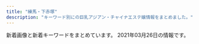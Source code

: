 ```yaml
---
title: "練馬・下赤塚"
description: "キーワード別にの巨乳アジアン・チャイナエステ嬢情報をまとめました。"
---
```


新着画像と新着キーワードをまとめています。
2021年03月26日の情報です。

<DmmAffiliateIns />
<KeywordTable
  shops={
    [
    {
        "station": "\u7df4\u99ac\u99c5\u5357\u53e3",
        "keywords": {
            "C": 8
        },
        "url": "http://www.nerima-rose.com/",
        "name": "ROSE",
        "img_links": [
            "http://www.nerima-rose.com/images/staff/16/kaori2.jpg",
            "http://www.nerima-rose.com/images/staff/16/aya2.jpg",
            "http://www.nerima-rose.com/images/staff/16/misaki2.jpg",
            "http://www.nerima-rose.com/images/staff/17/2/nana.png",
            "http://www.nerima-rose.com/images/sys3.jpg",
            "http://www.nerima-rose.com/cgi-bin/topics/img/16-1.jpg",
            "http://www.nerima-rose.com/images/shop/11.jpg",
            "http://www.nerima-rose.com/images/aroma/r3.jpg",
            "http://www.nerima-rose.com/images/nav/nav-acc.jpg",
            "http://www.nerima-rose.com/images/staff/17/2/kina.jpg",
            "http://www.nerima-rose.com/images/index-rosa_09.jpg",
            "http://www.nerima-rose.com/images/rosa-sys_09a.jpg",
            "http://www.nerima-rose.com/images/images/sys2018_03.jpg",
            "http://www.nerima-rose.com/images/rosa-pindao_07.jpg",
            "http://www.nerima-rose.com/images/shop/4/s1.jpg",
            "http://www.nerima-rose.com/images/shop/h1.jpg",
            "http://www.nerima-rose.com/images/staff/17/riri.jpg",
            "http://www.nerima-rose.com/images/nav/nav-rec.jpg",
            "http://www.nerima-rose.com/images/index-rosa_04.jpg",
            "http://www.nerima-rose.com/images/index-rosa_02.jpg",
            "http://www.nerima-rose.com/images/aroma/r1.jpg",
            "http://www.nerima-rose.com/images/rosa-pindao_09.jpg",
            "http://www.nerima-rose.com/images/aroma/r2.jpg",
            "http://www.nerima-rose.com/images/rosa-sys_04.jpg",
            "http://www.nerima-rose.com/images/staff/17/2/ena.jpg",
            "http://www.nerima-rose.com/images/shop/3/sh1.jpg",
            "http://www.nerima-rose.com/images/images/sys2018_06.jpg"
        ]
    },
    {
        "name": "\u3064\u307c\u307f",
        "url": "https://salasa.tokyo/",
        "keywords": {},
        "img_links": [],
        "station": "\u7df4\u99ac\u99c5\u897f\u53e3"
    },
    {
        "keywords": {
            "85": 2,
            "82": 2,
            "C": 19,
            "D": 10,
            "87": 6,
            "88": 4
        },
        "name": "\u8d64\u3044\u82b1",
        "img_links": [
            "http://www.akai-hana.esjp.info/img/slider/1.jpg",
            "http://www.akai-hana.esjp.info/files/002.jpg",
            "http://www.akai-hana.esjp.info/files/005.jpg",
            "http://www.akai-hana.esjp.info/img/tel.png",
            "http://www.akai-hana.esjp.info/img/goback.jpg",
            "http://www.akai-hana.esjp.info/img/info/r1.jpg",
            "http://www.akai-hana.esjp.info/img/pixta_5216568_M.jpg",
            "http://www.akai-hana.esjp.info/img/info/r6.jpg",
            "http://www.akai-hana.esjp.info/img/pickup.jpg",
            "http://www.akai-hana.esjp.info/img/imasia_7981159_M.jpg",
            "http://www.akai-hana.esjp.info/img/info/r5.jpg",
            "http://www.akai-hana.esjp.info/files/004.jpg",
            "http://www.akai-hana.esjp.info/files/007.jpg",
            "http://www.akai-hana.esjp.info/img/pixta_5458114_M.jpg",
            "http://www.akai-hana.esjp.info/img/ttl_news.png",
            "http://www.akai-hana.esjp.info/img/info/r3.jpg",
            "http://www.akai-hana.esjp.info/img/info/r7.jpg",
            "http://www.akai-hana.esjp.info/img/info.jpg",
            "http://www.akai-hana.esjp.info/files/003.jpg",
            "http://www.akai-hana.esjp.info/img/btn_blog.jpg",
            "http://www.akai-hana.esjp.info/img/slider/2.jpg",
            "http://www.akai-hana.esjp.info/img/btn_side_mobile.jpg",
            "http://www.akai-hana.esjp.info/img/info/r4.jpg",
            "http://www.akai-hana.esjp.info/files/001.jpg",
            "http://www.akai-hana.esjp.info/img/info/r9.jpg",
            "http://www.akai-hana.esjp.info/files/006.jpg",
            "http://www.akai-hana.esjp.info/img/info/r2.jpg",
            "http://www.akai-hana.esjp.info/img/ttl_info.png",
            "http://www.akai-hana.esjp.info/img/info/r8.jpg"
        ],
        "url": "http://www.akai-hana.esjp.info/",
        "station": "\u6210\u5897\u99c54\u756a\u51fa\u53e3"
    },
    {
        "name": "\u5927\u5983",
        "keywords": {},
        "url": "http://sh-dafei.work/",
        "station": "\u7df4\u99ac\u99c5\u897f\u53e3",
        "img_links": [
            "http://sh-dafei.work/uploads/190809/1-1ZP9125I01S.jpg",
            "http://sh-dafei.work/templets/default/pc/picture/staffs.png",
            "http://sh-dafei.work/uploads/171031/1-1G0311G4095M.jpg",
            "http://sh-dafei.work/uploads/181207/1-1Q20G40K63R.jpg",
            "http://sh-dafei.work/uploads/190130/1-1Z130162635508.jpg",
            "http://sh-dafei.work/uploads/181207/1-1Q20G35320X0.png",
            "http://sh-dafei.work/uploads/171031/1-1G0311G505933.jpg",
            "http://sh-dafei.work/uploads/180227/1-1P22G40S5448.jpg",
            "http://sh-dafei.work/templets/default/pc/picture/s_news.png",
            "http://sh-dafei.work/uploads/201002/1-201002144Z11V.jpg",
            "http://sh-dafei.work/templets/default/pc/picture/end1.jpg",
            "http://sh-dafei.work/uploads/190924/1-1Z924151334121.jpg",
            "http://sh-dafei.work/uploads/200612/1-200612154534W8.jpg",
            "http://sh-dafei.work/uploads/171031/1-1G0311G531445.jpg",
            "http://sh-dafei.work/uploads/210326/1-210326140613257.jpg",
            "http://sh-dafei.work/uploads/171031/1-1G0311G556445.jpg",
            "http://sh-dafei.work/templets/default/pc/picture/s_pick.png",
            "http://sh-dafei.work/uploads/181206/1-1Q2061253211D.jpg",
            "http://sh-dafei.work/uploads/181214/1-1Q214154222511.jpg",
            "http://sh-dafei.work/uploads/allimg/180612/1-1P612160305350.jpg",
            "http://sh-dafei.work/uploads/190301/1-1Z30116320A41.jpg",
            "http://sh-dafei.work/uploads/191115/1-191115132040J2.jpg",
            "http://sh-dafei.work/uploads/180612/1-1P6121601061c.jpg",
            "http://sh-dafei.work/uploads/201113/1-20111314213cQ.jpg",
            "http://sh-dafei.work/templets/default/pc/picture/face.png",
            "http://sh-dafei.work/uploads/200117/1-20011G614144B.jpg",
            "http://sh-dafei.work/uploads/210219/1-210219105500300.jpg",
            "http://sh-dafei.work/uploads/181206/1-1Q206125154224.jpg",
            "http://sh-dafei.work/uploads/190329/1-1Z329151011c7.jpg",
            "http://sh-dafei.work/templets/default/pc/picture/s_staff.png",
            "http://sh-dafei.work/uploads/181206/1-1Q2061249563O.jpg",
            "http://sh-dafei.work/uploads/181206/1-1Q2061250494E.jpg",
            "http://sh-dafei.work/uploads/180612/1-1P612160029349.jpg",
            "http://sh-dafei.work/uploads/171031/1-1G0311G344914.jpg"
        ]
    },
    {
        "keywords": {
            "F": 3,
            "C": 4,
            "83": 2,
            "84": 1,
            "95": 1,
            "D": 2,
            "86": 1,
            "G": 1,
            "80": 1,
            "88": 1,
            "91": 2,
            "93": 1
        },
        "url": "http://lachesis.este88.com/",
        "name": "\u30e9\u30b1\u30b7\u30b9\u5927\u6cc9\u5b66\u5712",
        "station": "\u5927\u6cc9\u5b66\u5712\u99c5",
        "img_links": [
            "http://lachesis.este88.com/gals/miho1.jpg",
            "https://lachesis.este88.com/gals/rinnka1.jpg",
            "https://lachesis.este88.com/gals/miho1.jpg",
            "http://lachesis.este88.com/gals/miku3.jpg",
            "https://lachesis.este88.com/images/bg_header3.jpg",
            "http://lachesis.este88.com/gals/narumi3.jpg",
            "http://lachesis.este88.com/gals/itika1.jpg",
            "https://lachesis.este88.com/gals/narumi1.jpg",
            "http://lachesis.este88.com/gals/miku1.jpg",
            "https://lachesis.este88.com/gals/itika1.jpg",
            "http://lachesis.este88.com/gals/miku2.jpg",
            "http://lachesis.este88.com/images/sysh3bar.png",
            "http://lachesis.este88.com/gals/mao2.jpg",
            "http://lachesis.este88.com/images/line.jpg",
            "http://lachesis.este88.com/images/info5.jpg",
            "http://lachesis.este88.com/gals/miho3.jpg",
            "http://lachesis.este88.com/gals/rinnka2.jpg",
            "http://lachesis.este88.com/gals/rinnka4.jpg",
            "http://lachesis.este88.com/gals/aoi3.jpg",
            "https://lachesis.este88.com/images/bg_header.jpg",
            "http://lachesis.este88.com/gals/aoi2.jpg",
            "https://lachesis.este88.com/gals/miku1.jpg",
            "https://lachesis.este88.com/gals/minami1.jpg",
            "http://lachesis.este88.com/gals/tumugi2.jpg",
            "http://lachesis.este88.com/gals/narumi2.jpg",
            "https://lachesis.este88.com/images/sysh3bar.png",
            "https://lachesis.este88.com/gals/maria1.jpg",
            "http://lachesis.este88.com/gals/itika2.jpg",
            "https://lachesis.este88.com/gals/tumugi1.jpg",
            "http://lachesis.este88.com/gals/minami1.jpg",
            "http://lachesis.este88.com/gals/maria1.jpg",
            "http://lachesis.este88.com/images/bg_header3.jpg",
            "http://lachesis.este88.com/gals/miho2.jpg",
            "http://lachesis.este88.com/gals/rinnka3.jpg",
            "http://lachesis.este88.com/gals/tumugi3.jpg",
            "http://lachesis.este88.com/gals/minami2.jpg",
            "https://lachesis.este88.com/gals/aoi1.jpg",
            "https://lachesis.este88.com/images/info5.jpg",
            "http://lachesis.este88.com/gals/narumi4.jpg",
            "http://lachesis.este88.com/gals/rinnka1.jpg",
            "http://lachesis.este88.com/gals/tumugi1.jpg",
            "http://lachesis.este88.com/gals/mao1.jpg",
            "http://lachesis.este88.com/images/bg_header.jpg",
            "https://lachesis.este88.com/images/line.jpg",
            "http://lachesis.este88.com/gals/itika3.jpg",
            "http://lachesis.este88.com/gals/narumi1.jpg",
            "http://lachesis.este88.com/gals/aoi1.jpg",
            "https://lachesis.este88.com/gals/mao1.jpg",
            "http://momipara.jp/img/link/momi234.jpg"
        ]
    },
    {
        "img_links": [
            "http://www.sugatabi.mesthe.com/files/008-02.jpg",
            "http://www.sugatabi.mesthe.com/files/009-02.jpg",
            "http://www.sugatabi.mesthe.com/images/shop/shop03.jpg",
            "http://www.sugatabi.mesthe.com/files/001-02.jpg",
            "http://www.sugatabi.mesthe.com/images/shop/shop01.jpg",
            "http://www.sugatabi.mesthe.com/images/staff_line.png",
            "http://www.sugatabi.mesthe.com/images/girl-z1.jpg",
            "http://www.sugatabi.mesthe.com/files/004-02.jpg",
            "http://www.sugatabi.mesthe.com/images/shop/shop04.jpg",
            "http://www.sugatabi.mesthe.com/images/girl-z2.jpg",
            "http://www.sugatabi.mesthe.com/images/mobile.jpg",
            "http://www.sugatabi.mesthe.com/files/003-02.jpg",
            "http://www.sugatabi.mesthe.com/images/link_line.png",
            "http://www.sugatabi.mesthe.com/files/006.jpg",
            "http://www.sugatabi.mesthe.com/files/009.jpg",
            "http://www.sugatabi.mesthe.com/files/002.jpg",
            "http://www.sugatabi.mesthe.com/files/004.jpg",
            "http://www.sugatabi.mesthe.com/files/006-02.jpg",
            "http://www.sugatabi.mesthe.com/files/005-02.jpg",
            "http://www.sugatabi.mesthe.com/images/shop/shop02.jpg",
            "http://www.sugatabi.mesthe.com/files/010-02.jpg",
            "http://www.sugatabi.mesthe.com/files/002-02.jpg",
            "http://www.sugatabi.mesthe.com/files/001.jpg",
            "http://www.sugatabi.mesthe.com/files/010.jpg",
            "http://www.sugatabi.mesthe.com/files/005.jpg",
            "http://www.sugatabi.mesthe.com/images/top_sche.png",
            "http://www.sugatabi.mesthe.com/files/008.jpg",
            "http://www.sugatabi.mesthe.com/images/bj3.png",
            "http://www.sugatabi.mesthe.com/images/top.jpg",
            "http://www.sugatabi.mesthe.com/files/003.jpg"
        ],
        "name": "\u59ff\u7f8e",
        "station": "\u3068\u304d\u308f\u53f0\u99c5\u5357\u53e3",
        "url": "http://www.sugatabi.mesthe.com/",
        "keywords": {
            "D": 7,
            "84": 1,
            "85": 1,
            "C": 2,
            "87": 4,
            "86": 3
        }
    },
    {
        "station": "\u7df4\u99ac\u99c5\u897f\u53e3",
        "url": "http://www.bishoujo.relaxmens.com/",
        "name": "\u7f8e\u5c11\u5973\u5b66\u5712",
        "img_links": [
            "http://www.bishoujo.relaxmens.com/files/008.jpg",
            "http://www.bishoujo.relaxmens.com/images/nav-005.png",
            "http://www.bishoujo.relaxmens.com/images/osusume01.png",
            "http://www.bishoujo.relaxmens.com/photo_news/upimg/69006605d742b90036_0.jpg",
            "http://www.bishoujo.relaxmens.com/images/nav-003.png",
            "http://www.bishoujo.relaxmens.com/images/top01.png",
            "http://www.bishoujo.relaxmens.com/images/top02-left.png",
            "http://www.bishoujo.relaxmens.com/images/nav-004.png",
            "http://www.bishoujo.relaxmens.com/files/006.jpg",
            "http://www.bishoujo.relaxmens.com/images/nav-006.png",
            "http://www.bishoujo.relaxmens.com/images/nav-002.png",
            "http://www.bishoujo.relaxmens.com/images/tel.png",
            "http://www.bishoujo.relaxmens.com/images/nav-001.png",
            "http://www.bishoujo.relaxmens.com/photo_news/upimg/69006605d742b90036_1.jpg",
            "http://www.bishoujo.relaxmens.com/files/004.jpg",
            "http://www.bishoujo.relaxmens.com/photo_news/upimg/69006605d742b90036_2.jpg",
            "http://www.bishoujo.relaxmens.com/files/007.jpg",
            "http://www.bishoujo.relaxmens.com/images/top003.png"
        ],
        "keywords": {}
    },
    {
        "url": "http://moonlove.est-u.com/",
        "keywords": {
            "C": 7
        },
        "img_links": [
            "http://moonlove.est-u.com/images/index1_06.jpg",
            "http://moonlove.est-u.com/images/index_17.jpg",
            "http://moonlove.est-u.com/images/index_14.jpg",
            "http://moonlove.est-u.com/images/index_16.jpg",
            "http://moonlove.est-u.com/images/s3.jpg",
            "http://moonlove.est-u.com/images/s5.jpg",
            "http://moonlove.est-u.com/images/index_13.jpg",
            "http://moonlove.est-u.com/images/index_08.jpg",
            "http://moonlove.est-u.com/staff/nami.jpg",
            "http://moonlove.est-u.com/staff/ayumi.jpg",
            "http://moonlove.est-u.com/images/s8.jpg",
            "http://moonlove.est-u.com/staff/kaori.jpg",
            "http://moonlove.est-u.com/images/index_15.jpg",
            "http://moonlove.est-u.com/images/s1.jpg",
            "http://moonlove.est-u.com/images/index_02.jpg",
            "http://moonlove.est-u.com/staff/miki.jpg",
            "http://moonlove.est-u.com/images/s6.jpg",
            "http://moonlove.est-u.com/images/index_19.jpg",
            "http://moonlove.est-u.com/staff/sakura.jpg",
            "http://moonlove.est-u.com/images/index2_06.jpg",
            "http://moonlove.est-u.com/images/s4.jpg",
            "http://moonlove.est-u.com/images/index_07.jpg",
            "http://moonlove.est-u.com/images/index_05.jpg",
            "http://moonlove.est-u.com/images/index_04.jpg",
            "http://moonlove.est-u.com/images/index3_06.jpg",
            "http://moonlove.est-u.com/images/icon_000.jpg",
            "http://moonlove.est-u.com/images/index_12.jpg",
            "http://moonlove.est-u.com/images/staff_09.jpg",
            "http://moonlove.est-u.com/images/index_10.jpg"
        ],
        "name": "\u6708\u306e\u604b",
        "station": "\u7df4\u99ac\u99c5\u5317\u53e3"
    },
    {
        "station": "\u4e2d\u6751\u6a4b\u99c5",
        "keywords": {
            "C": 13
        },
        "img_links": [
            "http://www.e-rakuraku.info/images/huiyuan.png",
            "http://www.e-rakuraku.info/images/g3.jpg",
            "http://www.e-rakuraku.info/images/newt.png",
            "http://www.e-rakuraku.info/images/newfacet.png",
            "http://www.e-rakuraku.info/images/tite-gallery.png",
            "http://www.e-rakuraku.info/images/top.jpg",
            "http://www.e-rakuraku.info/images/g2.jpg",
            "http://www.e-rakuraku.info/images/g5.jpg",
            "http://www.e-rakuraku.info/images/sr.png",
            "http://www.e-rakuraku.info/images/mobile.png",
            "http://www.e-rakuraku.info/images/g1.jpg",
            "http://www.e-rakuraku.info/images/nei_03.jpg",
            "http://www.e-rakuraku.info/images/tel.png",
            "http://www.e-rakuraku.info/images/tite-staff.png",
            "http://www.e-rakuraku.info/images/g4.jpg",
            "http://www.e-rakuraku.info/images/s2.png",
            "http://www.e-rakuraku.info/images/s1.png",
            "http://www.e-rakuraku.info/images/g0.jpg"
        ],
        "name": "\u697d\u697d",
        "url": "http://www.e-rakuraku.info/"
    },
    {
        "url": "http://www.es-kou.link/",
        "name": "\u7d05\u6708",
        "keywords": {},
        "img_links": [
            "http://www.es-kou.link/images/head.jpg",
            "http://www.es-kou.link/images/int2.png",
            "http://www.es-kou.link/images/info.png",
            "http://www.es-kou.link/images/s1.png",
            "http://www.es-kou.link/images/interior_t.jpg",
            "http://www.es-kou.link/images/3.jpg",
            "http://www.es-kou.link/images/sys2.jpg",
            "http://www.es-kou.link/images/2.jpg",
            "http://www.es-kou.link/images/staff_t.jpg",
            "http://www.es-kou.link/images/news.jpg",
            "http://www.es-kou.link/images/sys3.png",
            "http://www.es-kou.link/img/satomi1.jpg",
            "http://www.es-kou.link/images/int1.png",
            "http://www.es-kou.link/images/1.jpg",
            "http://www.es-kou.link/img/nana1.jpg",
            "http://www.es-kou.link/images/mobile.jpg",
            "http://www.es-kou.link/images/b1.jpg",
            "http://www.es-kou.link/images/sys1.jpg",
            "http://www.es-kou.link/img/mimi1.jpg",
            "http://www.es-kou.link/images/b2.jpg"
        ],
        "station": "\u4e0b\u8d64\u585a\u99c5\u5317\u53e3"
    },
    {
        "url": "http://rose.este.work/",
        "name": "\u512a\u30fb\u7f8e",
        "img_links": [
            "http://rose.este.work/index-26.htm.jpg",
            "http://rose.este.work/r3.jpg",
            "http://rose.este.work/index-1.htm.jpg",
            "http://rose.este.work/resize_1500-450.jpg",
            "http://rose.este.work/re.jpg",
            "http://rose.este.work/r4.jpg",
            "http://rose.este.work/resize_250.png",
            "http://rose.este.work/unnamed.png",
            "http://rose.este.work/r1.jpg",
            "http://rose.este.work/index-24.htm.jpg",
            "http://rose.este.work/totop.png",
            "http://rose.este.work/index-25.htm.jpg",
            "http://rose.este.work/r5.jpg",
            "http://rose.este.work/sys1.png"
        ],
        "station": "\u6c5f\u53e4\u7530\u99c5\u5357\u53e3",
        "keywords": {}
    },
    {
        "url": "http://mannmaru.xyz/",
        "name": "\u5348\u5f8c\u306e\u591c",
        "img_links": [
            "http://mannmaru.xyz/style/images/room1.jpg",
            "http://mannmaru.xyz/style/images/mobile.jpg",
            "http://mannmaru.xyz/uploads/210201/1-2102011039521I.jpg",
            "http://mannmaru.xyz/uploads/210305/1-210305151041V7.jpg",
            "http://mannmaru.xyz/style/images/staff_line.png",
            "http://mannmaru.xyz/uploads/201026/1-201026095440P8.jpg",
            "http://mannmaru.xyz/uploads/200912/1-200912152551K9.jpg",
            "http://mannmaru.xyz/uploads/210105/1-210105124QM16.jpg",
            "http://mannmaru.xyz/uploads/201130/1-20113009354V96.jpg",
            "http://mannmaru.xyz/uploads/210115/1-2101151H414522.jpg",
            "http://mannmaru.xyz/uploads/210222/1-2102220954134V.jpg",
            "http://mannmaru.xyz/uploads/201214/1-201214140544N0.jpg",
            "http://mannmaru.xyz/uploads/201106/1-201106163411121.jpg",
            "http://mannmaru.xyz/uploads/201010/1-2010101A4532c.jpg",
            "http://mannmaru.xyz/uploads/210201/1-210201104603c3.jpg",
            "http://mannmaru.xyz/uploads/210301/1-2103010Z614408.jpg",
            "http://mannmaru.xyz/uploads/210305/1-2103051510534G.jpg",
            "http://mannmaru.xyz/uploads/210118/1-21011P91210456.jpg",
            "http://mannmaru.xyz/uploads/210301/1-2103010Z550512.jpg",
            "http://mannmaru.xyz/uploads/201130/1-20113009352G24.jpg",
            "http://mannmaru.xyz/uploads/201106/1-2011061633492c.jpg",
            "http://mannmaru.xyz/uploads/201226/1-20122616061Aa.jpg",
            "http://mannmaru.xyz/uploads/210105/1-210105124S0643.jpg",
            "http://mannmaru.xyz/style/images/top.png",
            "http://mannmaru.xyz/uploads/201020/1-2010200T649248.jpg",
            "http://mannmaru.xyz/uploads/210118/1-21011P913545J.jpg",
            "http://mannmaru.xyz/uploads/201212/1-201212152243942.jpg",
            "http://mannmaru.xyz/uploads/201028/1-20102Q24S0942.jpg",
            "http://mannmaru.xyz/uploads/201130/1-20113009355I62.jpg",
            "http://mannmaru.xyz/uploads/210201/1-21020110402L62.jpg",
            "http://mannmaru.xyz/uploads/210222/1-21022209531W45.jpg",
            "http://mannmaru.xyz/uploads/201112/1-2011120U33N31.jpg",
            "http://mannmaru.xyz/uploads/201214/1-201214140532633.jpg",
            "http://mannmaru.xyz/uploads/210201/1-210201103ZbG.jpg",
            "http://mannmaru.xyz/uploads/201214/1-2012141405532C.jpg",
            "http://mannmaru.xyz/uploads/201028/1-20102Q24R2Y7.jpg",
            "http://mannmaru.xyz/uploads/210222/1-21022209535E28.jpg",
            "http://mannmaru.xyz/style/images/bj3.png",
            "http://mannmaru.xyz/uploads/210201/1-21020110453K96.jpg",
            "http://mannmaru.xyz/uploads/201020/1-2010200TF4347.jpg",
            "http://mannmaru.xyz/uploads/201112/1-2011120U259211.jpg",
            "http://mannmaru.xyz/uploads/210118/1-21011P9140L03.jpg",
            "http://mannmaru.xyz/uploads/210222/1-210222095259219.jpg",
            "http://mannmaru.xyz/uploads/201106/1-201106163420503.jpg",
            "http://mannmaru.xyz/uploads/201028/1-20102Q24PXb.jpg",
            "http://mannmaru.xyz/style/images/girl-z2.jpg",
            "http://mannmaru.xyz/style/images/end.jpg",
            "http://mannmaru.xyz/uploads/201112/1-2011120U32Q21.jpg",
            "http://mannmaru.xyz/uploads/210305/1-21030515102c51.jpg",
            "http://mannmaru.xyz/uploads/210105/1-210105124T2148.jpg",
            "http://mannmaru.xyz/style/images/room4.jpg",
            "http://mannmaru.xyz/uploads/210201/1-210201104555H2.jpg",
            "http://mannmaru.xyz/style/images/room3.jpg",
            "http://mannmaru.xyz/style/images/girl-z1.jpg",
            "http://mannmaru.xyz/style/images/room2.jpg",
            "http://mannmaru.xyz/uploads/210222/1-210222095309317.jpg",
            "http://mannmaru.xyz/uploads/201020/1-2010200TG3423.jpg",
            "http://mannmaru.xyz/uploads/210222/1-210222095423251.jpg",
            "http://mannmaru.xyz/plus/images/room5.jpg",
            "http://mannmaru.xyz/style/images/dt.jpg",
            "http://mannmaru.xyz/uploads/210301/1-2103010Z62C22.jpg"
        ],
        "keywords": {
            "C": 26,
            "G": 1,
            "94": 1,
            "86": 17,
            "E": 2,
            "89": 1,
            "D": 17,
            "88": 1
        },
        "station": "\u6210\u5897\u99c5\u5317\u53e3"
    },
    {
        "url": "http://binrou.net/",
        "station": "\u7df4\u99ac\u99c5\u897f\u53e3",
        "keywords": {
            "D": 2,
            "C": 17,
            "88": 1,
            "86": 4,
            "89": 1,
            "F": 1,
            "87": 4,
            "E": 6
        },
        "name": "\u30ad\u30e9\u30ad\u30e9",
        "img_links": [
            "http://binrou.net/i/img/sta88.jpg",
            "http://binrou.net/img/sta114.jpg",
            "http://binrou.net/img/sta118.jpg",
            "http://binrou.net/img/sta115.jpg",
            "http://binrou.net/img/st118.jpg",
            "http://binrou.net/img/sta119.jpg",
            "http://binrou.net/img/st119.jpg",
            "http://binrou.net/img/st111.jpg",
            "http://binrou.net/img/sta117.jpg",
            "http://binrou.net/i/img/sta119.jpg",
            "http://binrou.net/i/img/sta111.jpg",
            "http://binrou.net/i/img/sta104.jpg",
            "http://binrou.net/i/img/sta94.jpg",
            "http://binrou.net/img/s114.jpg",
            "http://binrou.net/i/img/sta105.jpg",
            "http://binrou.net/i/img/sta116.jpg",
            "http://binrou.net/i/img/sta98.jpg",
            "http://binrou.net/img/sta116.jpg",
            "http://binrou.net/img/st116.jpg",
            "http://binrou.net/i/img/r3.jpg",
            "http://binrou.net/img/fla.jpg",
            "http://binrou.net/img/mo.png",
            "http://binrou.net/img/s118.jpg",
            "http://binrou.net/img/s119.jpg",
            "http://binrou.net/i/img/r1.jpg",
            "http://binrou.net/i/img/sta118.jpg",
            "http://binrou.net/i/img/sta89.jpg",
            "http://binrou.net/i/img/r2.jpg",
            "http://binrou.net/img/sta111.jpg",
            "http://binrou.net/img/s116.jpg",
            "http://binrou.net/img/st109.jpg",
            "http://binrou.net/img/sta112.jpg",
            "http://binrou.net/img/pickup20.jpg",
            "http://binrou.net/img/st112.jpg",
            "http://binrou.net/i/img/sta100.jpg",
            "http://binrou.net/i/img/r4.jpg",
            "http://binrou.net/i/img/sta115.jpg",
            "http://binrou.net/img/s112.jpg",
            "http://binrou.net/i/img/sta109.jpg",
            "http://binrou.net/i/img/sta117.jpg",
            "http://binrou.net/i/img/sta108.jpg",
            "http://binrou.net/i/img/sta92.jpg",
            "http://binrou.net/i/img/sta114.jpg",
            "http://binrou.net/img/st115.jpg",
            "http://binrou.net/img/botton.jpg",
            "http://binrou.net/i/img/sta80.jpg",
            "http://binrou.net/img/st114.jpg",
            "http://binrou.net/i/img/st118.jpg",
            "http://binrou.net/i/img/acc.jpg",
            "http://binrou.net/img/st117.jpg",
            "http://binrou.net/i/img/sta97.jpg",
            "http://binrou.net/i/img/sta112.jpg",
            "http://binrou.net/img/s117.jpg",
            "http://binrou.net/img/s115.jpg",
            "http://binrou.net/img/s111.jpg",
            "http://binrou.net/img/sta109.jpg",
            "http://binrou.net/img/acc.jpg"
        ]
    },
    {
        "img_links": [
            "http://c-sakura.work/images/interior_t.jpg",
            "http://c-sakura.work/images/sys1.png",
            "http://c-sakura.work/img/ami1.jpg",
            "http://c-sakura.work/img/yuri1.jpg",
            "http://c-sakura.work/images/int1.png",
            "http://c-sakura.work/images/staff_t.jpg",
            "http://c-sakura.work/img/yuyu1.jpg",
            "http://c-sakura.work/images/sisu.png",
            "http://c-sakura.work/images/1.jpg",
            "http://c-sakura.work/images/2.jpg",
            "http://c-sakura.work/images/news.png",
            "http://c-sakura.work/images/tel.jpg",
            "http://c-sakura.work/images/info.png",
            "http://c-sakura.work/images/int2.png",
            "http://c-sakura.work/images/mobile.jpg",
            "http://c-sakura.work/images/3.jpg",
            "http://c-sakura.work/images/head.jpg"
        ],
        "url": "http://c-sakura.work/",
        "station": "\u4e0b\u8d64\u585a\u99c5\u5317\u53e3",
        "name": "\u9577\u4e45*\u3061\u3087\u3046\u304d\u3085\u3046",
        "keywords": {}
    },
    {
        "station": "\u685c\u53f0\u99c5\u5317\u53e3",
        "img_links": [
            "http://margaret.ests.jp/photos/sites/29/2020/06/202006301829174.jpeg",
            "http://margaret.ests.jp/images/s_news.jpg",
            "http://margaret.ests.jp/photos/sites/29/2020/06/2020062814010219.jpeg",
            "http://margaret.ests.jp/images/mobile.jpg",
            "http://margaret.ests.jp/images/service1.jpg",
            "http://margaret.ests.jp/images/top.jpg",
            "http://margaret.ests.jp/photos/sites/29/2020/04/2020040205541033.jpg",
            "http://margaret.ests.jp/photos/sites/29/2020/04/2020041014190824.jpg",
            "http://margaret.ests.jp/photos/sites/29/2020/08/2020080615352994.jpeg",
            "http://margaret.ests.jp/photos/sites/29/2020/04/202004081414540.jpg",
            "http://margaret.ests.jp/images/s_staff.png",
            "http://margaret.ests.jp/images/info.jpg",
            "http://margaret.ests.jp/images/service2.jpg",
            "http://margaret.ests.jp/photos/sites/29/2021/01/2021011511194654.jpg",
            "http://margaret.ests.jp/photos/sites/29/2020/03/2020032709162529.jpg",
            "http://margaret.ests.jp/photos/sites/29/2020/08/2020082222274080.jpeg",
            "http://margaret.ests.jp/images/service3.jpg",
            "http://margaret.ests.jp/photos/sites/29/2020/05/202005281752578.jpg",
            "http://margaret.ests.jp/images/service4.jpg",
            "http://margaret.ests.jp/photos/sites/29/2020/04/202004102157462.jpeg",
            "http://margaret.ests.jp/images/s_service.png",
            "http://margaret.ests.jp/images/s_pick.jpg"
        ],
        "url": "http://margaret.ests.jp/",
        "keywords": {
            "D": 54,
            "86": 18,
            "E": 45,
            "85": 27,
            "88": 18,
            "87": 9
        },
        "name": "\u30de\u30fc\u30ac\u30ec\u30c3\u30c8"
    },
    {
        "keywords": {},
        "station": "\u5927\u5c71\u99c5\u5357\u53e3",
        "img_links": [
            "http://c-ikoi.work/images/1.jpg",
            "http://c-ikoi.work/images/staff_t.jpg",
            "http://c-ikoi.work/images/sys3.png",
            "http://c-ikoi.work/img/moe1.jpg",
            "http://c-ikoi.work/images/rec1.png",
            "http://c-ikoi.work/images/int2.png",
            "http://c-ikoi.work/images/mobile.jpg",
            "http://c-ikoi.work/images/tel.jpg",
            "http://c-ikoi.work/img/yuki1.jpg",
            "http://c-ikoi.work/images/interior_t.jpg",
            "http://c-ikoi.work/images/3.jpg",
            "http://c-ikoi.work/images/line.png",
            "http://c-ikoi.work/images/head.jpg",
            "http://c-ikoi.work/images/2.jpg",
            "http://c-ikoi.work/img/rina1.jpg",
            "http://c-ikoi.work/images/4.jpg",
            "http://c-ikoi.work/images/int3.png",
            "http://c-ikoi.work/images/sys1.jpg",
            "http://c-ikoi.work/images/sys2.jpg",
            "http://c-ikoi.work/img/aoi1.jpg",
            "http://c-ikoi.work/images/int1.png",
            "http://c-ikoi.work/images/concept.jpg",
            "http://c-ikoi.work/images/news.jpg",
            "http://c-ikoi.work/images/rec2.png"
        ],
        "name": "\u61a9",
        "url": "http://c-ikoi.work/"
    },
    {
        "img_links": [
            "http://www.seoul.esjp.info/img/main-top03.png",
            "http://www.seoul.esjp.info/img/nav-003.png",
            "http://www.seoul.esjp.info/img/main-top01.png",
            "http://www.seoul.esjp.info/img/head.png",
            "http://www.seoul.esjp.info/files/006.jpg",
            "http://www.seoul.esjp.info/img/foot.png",
            "http://www.seoul.esjp.info/files/011.jpg",
            "http://www.seoul.esjp.info/files/008.jpg",
            "http://www.seoul.esjp.info/files/007.jpg",
            "http://www.seoul.esjp.info/img/change-001.png",
            "http://www.seoul.esjp.info/img/change-006.png",
            "http://www.seoul.esjp.info/img/change-003.png",
            "http://www.seoul.esjp.info/files/001.jpg",
            "http://www.seoul.esjp.info/img/change-005.png",
            "http://www.seoul.esjp.info/files/005.jpg",
            "http://www.seoul.esjp.info/img/recuit.png",
            "http://www.seoul.esjp.info/files/010.jpg",
            "http://www.seoul.esjp.info/img/nav-006.png",
            "http://www.seoul.esjp.info/img/change-004.png",
            "http://www.seoul.esjp.info/files/015.jpg",
            "http://www.seoul.esjp.info/img/nav-004.png",
            "http://www.seoul.esjp.info/img/nav-001.png",
            "http://www.seoul.esjp.info/files/004.jpg",
            "http://www.seoul.esjp.info/files/012.jpg",
            "http://www.seoul.esjp.info/img/nav-002.png",
            "http://www.seoul.esjp.info/files/013.jpg",
            "http://www.seoul.esjp.info/files/003.jpg",
            "http://www.seoul.esjp.info/img/nav-005.png",
            "http://www.seoul.esjp.info/img/change-002.png"
        ],
        "name": "\u7652\u3057\u306e\u90e8\u5c4b",
        "url": "http://www.seoul.esjp.info/",
        "keywords": {
            "86": 3,
            "D": 4,
            "87": 1
        },
        "station": "\u7df4\u99ac\u99c5\u897f\u53e3"
    },
    {
        "keywords": {
            "88": 4,
            "85": 8,
            "D": 12
        },
        "url": "http://siesta.ests.jp/",
        "name": "\u30b7\u30a8\u30b9\u30bf",
        "station": "\u5927\u6cc9\u5b66\u5712\u99c5\u5317\u53e3",
        "img_links": [
            "http://siesta.ests.jp/photos/sites/39/2021/01/2021011116333298.jpg",
            "http://siesta.ests.jp/images/top.png",
            "http://siesta.ests.jp/images/acc4.jpg",
            "http://siesta.ests.jp/images/acc1.jpg",
            "http://siesta.ests.jp/images/acc3.jpg",
            "http://siesta.ests.jp/images/news.jpg",
            "http://siesta.ests.jp/photos/sites/39/2021/01/2021011116333321.jpg",
            "http://siesta.ests.jp/images/pick.jpg",
            "http://siesta.ests.jp/images/mobile1.jpg",
            "http://siesta.ests.jp/images/mobile.jpg",
            "http://siesta.ests.jp/images/s-recriut.jpg",
            "http://siesta.ests.jp/photos/sites/39/2021/01/2021011116333493.jpg",
            "http://siesta.ests.jp/images/s-staff.jpg",
            "http://siesta.ests.jp/images/acc2.jpg",
            "http://siesta.ests.jp/images/info.jpg"
        ]
    },
    {
        "url": "http://www.es-yas.click/",
        "station": "\u4e2d\u6751\u6a4b\u99c5\u5357\u53e3",
        "keywords": {},
        "name": "\u30b9\u30a6\u30a3\u30fc\u30c8",
        "img_links": [
            "http://www.es-yas.click/images/int1.png",
            "http://www.es-yas.click/images/mobile.jpg",
            "http://www.es-yas.click/images/sys1.png",
            "http://www.es-yas.click/images/info.png",
            "http://www.es-yas.click/images/s1.png",
            "http://www.es-yas.click/images/int2.png",
            "http://www.es-yas.click/images/3.jpg",
            "http://www.es-yas.click/images/tel.jpg",
            "http://www.es-yas.click/img/sayuri1.jpg",
            "http://www.es-yas.click/images/sirase.jpg",
            "http://www.es-yas.click/images/sys2.png",
            "http://www.es-yas.click/img/riri1.jpg",
            "http://www.es-yas.click/images/2.jpg",
            "http://www.es-yas.click/images/ac1.png",
            "http://www.es-yas.click/img/mari1.jpg",
            "http://www.es-yas.click/images/interior_t.jpg",
            "http://www.es-yas.click/images/head.jpg",
            "http://www.es-yas.click/images/1.jpg",
            "http://www.es-yas.click/images/staff_t.jpg",
            "http://www.es-yas.click/images/news.jpg",
            "http://www.es-yas.click/images/newface.png"
        ]
    },
    {
        "keywords": {},
        "name": "\u30aa\u30a2\u30b7\u30b9",
        "img_links": [
            "http://oasis.akasuri.xyz/images/c-top.png",
            "http://oasis.akasuri.xyz/staff/s3.jpg",
            "http://oasis.akasuri.xyz/images/c-staff.png",
            "http://oasis.akasuri.xyz/images/bar-photo.png",
            "http://oasis.akasuri.xyz/images/fotter.png",
            "http://oasis.akasuri.xyz/images/c-photo.png",
            "http://oasis.akasuri.xyz/images/b-tel.png",
            "http://oasis.akasuri.xyz/staff/s1.jpg",
            "http://oasis.akasuri.xyz/images/bar-staff.png",
            "http://oasis.akasuri.xyz/staff/s2.jpg"
        ],
        "url": "http://oasis.akasuri.xyz/",
        "station": "\u6210\u5897\u99c5\u5357\u53e3"
    },
    {
        "station": "\u77f3\u795e\u4e95\u516c\u5712\u99c5\u5357\u53e3",
        "keywords": {},
        "url": "http://aroma-p.info/",
        "name": "AROMA PLAZA \u30a2\u30ed\u30de\u30d7\u30e9\u30b6",
        "img_links": []
    },
    {
        "url": "http://midori-massage.work/",
        "keywords": {
            "D": 3,
            "C": 16,
            "89": 1,
            "87": 6,
            "88": 3,
            "E": 5,
            "F": 2
        },
        "station": "\u8981\u753a\u99c55\u756a\u51fa\u53e3",
        "name": "\u7dd1",
        "img_links": [
            "http://midori-massage.work/img/ss39.jpg",
            "http://midori-massage.work/img/ss5.jpg",
            "http://midori-massage.work/i/img/r2.jpg",
            "http://midori-massage.work/i/img/r1.jpg",
            "http://midori-massage.work/img/ss53.jpg",
            "http://midori-massage.work/img/ss26.jpg",
            "http://midori-massage.work/img/ss49.jpg",
            "http://midori-massage.work/img/ss50.jpg",
            "http://midori-massage.work/img/ss47.jpg",
            "http://midori-massage.work/i/img/ss51.jpg",
            "http://midori-massage.work/img/fla-1.jpg",
            "http://midori-massage.work/img/ss34.jpg",
            "http://midori-massage.work/i/img/ss57.jpg",
            "http://midori-massage.work/i/img/r3.jpg",
            "http://midori-massage.work/img/ss10.jpg",
            "http://midori-massage.work/img/ss6.jpg",
            "http://midori-massage.work/img/s55.png",
            "http://midori-massage.work/i/img/ss56.jpg",
            "http://midori-massage.work/img/st056.jpg",
            "http://midori-massage.work/i/img/ss36.jpg",
            "http://midori-massage.work/img/st52.jpg",
            "http://midori-massage.work/i/img/ss52.jpg",
            "http://midori-massage.work/img/a2.jpg",
            "http://midori-massage.work/img/ss48.jpg",
            "http://midori-massage.work/img/ss31.jpg",
            "http://midori-massage.work/img/ss43.jpg",
            "http://midori-massage.work/img/ss14.jpg",
            "http://midori-massage.work/img/s53.png",
            "http://midori-massage.work/img/ss41.jpg",
            "http://midori-massage.work/i/img/ss40.jpg",
            "http://midori-massage.work/img/st49.jpg",
            "http://midori-massage.work/img/ss24.jpg",
            "http://midori-massage.work/img/ss20.jpg",
            "http://midori-massage.work/img/ss35.jpg",
            "http://midori-massage.work/img/ss9.jpg",
            "http://midori-massage.work/img/st54.jpg",
            "http://midori-massage.work/img/st50.jpg",
            "http://midori-massage.work/img/st53.jpg",
            "http://midori-massage.work/img/s54.png",
            "http://midori-massage.work/img/ss56.jpg",
            "http://midori-massage.work/img/ss1.jpg",
            "http://midori-massage.work/i/img/ss54.jpg",
            "http://midori-massage.work/i/img/ss35.jpg",
            "http://midori-massage.work/img/ss37.jpg",
            "http://midori-massage.work/img/ss3.jpg",
            "http://midori-massage.work/img/a1.jpg",
            "http://midori-massage.work/i/img/ss46.jpg",
            "http://midori-massage.work/img/ss40.jpg",
            "http://midori-massage.work/img/ss45.jpg",
            "http://midori-massage.work/img/ss36.jpg",
            "http://midori-massage.work/img/ss51.jpg",
            "http://midori-massage.work/img/mo.png",
            "http://midori-massage.work/img/s52.png",
            "http://midori-massage.work/img/a3.jpg",
            "http://midori-massage.work/img/s50.png",
            "http://midori-massage.work/img/ss32.jpg",
            "http://midori-massage.work/img/fla-2.jpg",
            "http://midori-massage.work/img/ss38.jpg",
            "http://midori-massage.work/img/ss55.jpg",
            "http://midori-massage.work/img/ss54.jpg",
            "http://midori-massage.work/img/s56.png",
            "http://midori-massage.work/img/botton.jpg",
            "http://midori-massage.work/i/img/ss53.jpg",
            "http://midori-massage.work/img/ss4.jpg",
            "http://midori-massage.work/img/s47.png",
            "http://midori-massage.work/img/ss57.jpg",
            "http://midori-massage.work/img/s57.png",
            "http://midori-massage.work/img/ss13.jpg",
            "http://midori-massage.work/img/st47.jpg",
            "http://midori-massage.work/img/ss21.jpg",
            "http://midori-massage.work/img/ss44.jpg",
            "http://midori-massage.work/img/ss22.jpg",
            "http://midori-massage.work/i/img/r0.jpg",
            "http://midori-massage.work/img/ss28.jpg",
            "http://midori-massage.work/img/ss7.jpg",
            "http://midori-massage.work/img/st55.jpg",
            "http://midori-massage.work/img/ss18.jpg",
            "http://midori-massage.work/img/ss25.jpg",
            "http://midori-massage.work/img/ss8.jpg",
            "http://midori-massage.work/img/st57.jpg",
            "http://midori-massage.work/img/ss46.jpg",
            "http://midori-massage.work/i/img/ss47.jpg",
            "http://midori-massage.work/img/st56.jpg",
            "http://midori-massage.work/img/ss33.jpg",
            "http://midori-massage.work/img/ss2.jpg",
            "http://midori-massage.work/img/ss23.jpg",
            "http://midori-massage.work/img/ss52.jpg",
            "http://midori-massage.work/img/ss12.jpg",
            "http://midori-massage.work/img/ss16.jpg",
            "http://midori-massage.work/img/ss19.jpg",
            "http://midori-massage.work/img/ss42.jpg",
            "http://midori-massage.work/img/ss30.jpg",
            "http://midori-massage.work/img/s49.png",
            "http://midori-massage.work/i/img/st52.jpg",
            "http://midori-massage.work/i/img/ss38.jpg",
            "http://midori-massage.work/img/ss29.jpg",
            "http://midori-massage.work/img/ss17.jpg",
            "http://midori-massage.work/i/img/ss55.jpg",
            "http://midori-massage.work/img/ss15.jpg"
        ]
    },
    {
        "station": "\u6210\u5897\u99c5",
        "keywords": {},
        "name": "\u82b1\u9ce5\u98a8\u6708",
        "url": "https://kachofugetsu.ests.jp/",
        "img_links": []
    },
    {
        "img_links": [
            "http://es-nerima.biz/wp-content/themes/template-salon2/images/gallery-ttl.png",
            "http://es-nerima.biz/wp-content/uploads/2016/10/g5-250x330.jpg",
            "http://es-nerima.biz/wp-content/uploads/2016/10/gallery2.jpg",
            "http://es-nerima.biz/wp-content/uploads/2016/10/gallery5.jpg",
            "http://es-nerima.biz/wp-content/themes/template-salon2/images/gallery4.jpg",
            "http://es-nerima.biz/wp-content/themes/template-salon2/images/gallery2.jpg",
            "http://es-nerima.biz/wp-content/uploads/2016/10/gallery8-600x600.jpg",
            "http://es-nerima.biz/wp-content/uploads/2016/10/g5.jpg",
            "http://es-nerima.biz/wp-content/themes/template-salon2/images/magazine.jpg",
            "http://es-nerima.biz/wp-content/themes/template-salon2/images/news-ttl.png",
            "http://es-nerima.biz/wp-content/uploads/2016/10/gallery1.jpg",
            "http://es-nerima.biz/wp-content/themes/template-salon2/images/massage-de_88_31.jpg",
            "http://es-nerima.biz/wp-content/uploads/2016/10/mika.jpg",
            "http://es-nerima.biz/wp-content/themes/template-salon2/images/camp-bnr.jpg",
            "http://es-nerima.biz/wp-content/themes/template-salon2/images/slider1.jpg",
            "http://es-nerima.biz/wp-content/uploads/2016/10/eri-250x330.jpg",
            "http://es-nerima.biz/wp-content/uploads/2016/10/g1-250x330.jpg",
            "http://es-nerima.biz/wp-content/uploads/2016/10/gallery8.jpg",
            "http://es-nerima.biz/wp-content/uploads/2016/10/g3.jpg",
            "http://es-nerima.biz/wp-content/themes/template-salon2/images/pickup-frame.png",
            "http://es-nerima.biz/wp-content/uploads/2016/10/eri.jpg",
            "http://es-nerima.biz/wp-content/themes/template-salon2/images/pickup-ttl.png",
            "http://es-nerima.biz/wp-content/uploads/2016/10/girl-1-250x330.jpg",
            "http://es-nerima.biz/wp-content/uploads/2016/10/camp-bnr.jpg",
            "http://es-nerima.biz/wp-content/uploads/2016/10/g6.jpg",
            "http://es-nerima.biz/wp-content/uploads/2016/10/gallery6.jpg",
            "http://es-nerima.biz/wp-content/uploads/2016/10/gallery7.jpg",
            "http://es-nerima.biz/wp-content/themes/template-salon2/images/gallery1.jpg",
            "http://es-nerima.biz/wp-content/uploads/2016/10/mika-250x330.jpg",
            "http://es-nerima.biz/wp-content/uploads/2016/10/girl-1.jpg",
            "http://es-nerima.biz/wp-content/uploads/2016/10/g3-250x330.jpg",
            "http://cdn.dino-es.com/images/logo/88x31DinoEs.png",
            "http://es-nerima.biz/wp-content/uploads/2016/10/g4-250x330.jpg",
            "http://es-nerima.biz/wp-content/themes/template-salon2/images/tel.png",
            "http://es-nerima.biz/wp-content/themes/template-salon2/images/newface-ttl.png",
            "http://es-nerima.biz/wp-content/themes/template-salon2/images/gallery3.jpg",
            "http://es-nerima.biz/wp-content/uploads/2016/10/g6-250x330.jpg",
            "http://es-nerima.biz/wp-content/uploads/2016/10/gallery3.jpg"
        ],
        "station": "\u7df4\u99ac\u99c5\u5317\u53e3",
        "name": "\u3046\u3089\u3089",
        "keywords": {},
        "url": "http://es-nerima.biz/"
    },
    {
        "url": "http://www.relaxes.info/",
        "name": "\u8776",
        "keywords": {},
        "station": "\u4e0a\u677f\u6a4b\u99c5\u5317\u53e3",
        "img_links": [
            "http://www.relaxes.info/images/ttl_price.png",
            "http://www.relaxes.info/images/t2.png",
            "http://www.relaxes.info/images/info.jpg",
            "http://www.relaxes.info/images/t1.png",
            "http://www.relaxes.info/images/ttl_qj.png",
            "http://www.relaxes.info/images/header_bg.png",
            "http://www.relaxes.info/images/ttl_staff.png",
            "http://www.relaxes.info/up/uploads/2017071800271212.jpg",
            "http://www.relaxes.info/images/price.jpg",
            "http://www.relaxes.info/images/s1.png",
            "http://www.relaxes.info/up/uploads/20210313172020j.jpg",
            "http://www.relaxes.info/up/uploads/20180315212810me.jpg",
            "http://www.relaxes.info/images/rec.png"
        ]
    },
    {
        "name": "\u6e29",
        "keywords": {},
        "img_links": [],
        "station": "\u4e0a\u677f\u6a4b\u99c5\u5317\u53e3",
        "url": "http://tenpo2.iest.info/"
    },
    {
        "name": "\u83ef\uff5e\u306f\u306a\uff5e",
        "station": "\u4e0b\u8d64\u585a\u99c5\u5317\u53e3",
        "img_links": [
            "http://www.hanaest.net/up/uploads/20171005214644212.jpg",
            "http://www.hanaest.net/images/news.png",
            "http://www.hanaest.net/up/uploads/20170621202142mimi.jpg",
            "http://www.hanaest.net/images/ttl_price.png",
            "http://www.hanaest.net/up/uploads/20161009222712tomo.jpg",
            "http://www.hanaest.net/images/ttl_staff.png",
            "http://www.hanaest.net/images/r1.jpg",
            "http://www.hanaest.net/images/header_bg.png",
            "http://www.hanaest.net/up/uploads/20171017081729nana.jpg",
            "http://www.hanaest.net/up/uploads/20161128220158nao.jpg",
            "http://www.hanaest.net/images/ttl_qj.png",
            "http://www.hanaest.net/images/r2.jpg",
            "http://www.hanaest.net/images/s2.jpg",
            "http://www.hanaest.net/images/qj.png"
        ],
        "url": "http://www.hanaest.net/",
        "keywords": {}
    },
    {
        "keywords": {
            "D": 2,
            "E": 1
        },
        "station": "\u6771\u6b66\u7df4\u99ac\u99c5\u5317\u53e3",
        "img_links": [
            "http://nymphe-est.biz/images/m3.png",
            "http://nymphe-est.biz/images/stat.jpg",
            "http://nymphe-est.biz/images/tit5.jpg",
            "http://nymphe-est.biz/images/m5.png",
            "http://nymphe-est.biz/images/accl.jpg",
            "http://nymphe-est.biz/images/no.png",
            "http://nymphe-est.biz/images/cg03.jpg",
            "http://nymphe-est.biz/images/tm.jpg",
            "http://nymphe-est.biz/images/bul.jpg",
            "http://nymphe-est.biz/images/spt.png",
            "http://nymphe-est.biz/images/stal.jpg",
            "http://nymphe-est.biz/images/m1.png",
            "http://nymphe-est.biz/images/tit3.jpg",
            "http://nymphe-est.biz/images/cg01.jpg",
            "http://nymphe-est.biz/images/m4.png",
            "http://nymphe-est.biz/images/fla.jpg",
            "http://nymphe-est.biz/images/tit4.jpg",
            "http://nymphe-est.biz/images/m6.png",
            "http://nymphe-est.biz/images/m2.png",
            "http://nymphe-est.biz/images/cg02.jpg",
            "http://nymphe-est.biz/images/tit2.jpg",
            "http://nymphe-est.biz/images/bur.jpg",
            "http://nymphe-est.biz/images/tit6.jpg",
            "http://nymphe-est.biz/images/top.png"
        ],
        "name": "\u59eb\u306e\u3086\u3073\u3055\u304d",
        "url": "http://nymphe-est.biz/"
    },
    {
        "keywords": {
            "90": 3,
            "89": 1,
            "88": 2
        },
        "img_links": [
            "http://ginzaangel.esnavi.work/sys1.jpg",
            "http://ginzaangel.esnavi.work/2/uploadimg/1615989115.jpeg",
            "http://ginzaangel.esnavi.work/2/uploadimg/1595657062.jpeg",
            "http://ginzaangel.esnavi.work/int1.png",
            "http://ginzaangel.esnavi.work/2/uploadimg/1615988408.jpeg",
            "http://ginzaangel.esnavi.work/sys2.jpg",
            "http://ginzaangel.esnavi.work/2/uploadimg/1615988934.jpeg",
            "http://ginzaangel.esnavi.work/news.jpg",
            "http://ginzaangel.esnavi.work/2/uploadimg/1601829474.jpeg",
            "http://ginzaangel.esnavi.work/staff_t.jpg",
            "http://ginzaangel.esnavi.work/s1.png",
            "http://ginzaangel.esnavi.work/2/uploadimg/1615989033.jpeg",
            "http://ginzaangel.esnavi.work/head.jpg"
        ],
        "url": "http://ginzaangel.esnavi.work/",
        "name": "\u7df4\u99ac\u306e\u5929\u4f7f",
        "station": "\u7df4\u99ac\u99c5\u897f\u53e3"
    },
    {
        "station": "\u7df4\u99ac\u99c5\u5357\u53e3",
        "name": "\u3072\u307e\u308f\u308a",
        "keywords": {
            "C": 7
        },
        "img_links": [
            "http://himawari.est-u.com/images/therpist.jpg",
            "http://himawari.est-u.com/images/down.jpg",
            "http://himawari.est-u.com/images/a1.jpg",
            "http://himawari.est-u.com/staff/sakura.jpg",
            "http://himawari.est-u.com/staff/nami.jpg",
            "http://himawari.est-u.com/staff/yuki.jpg",
            "http://himawari.est-u.com/staff/umi.jpg",
            "http://himawari.est-u.com/images/index2_08.jpg",
            "http://himawari.est-u.com/staff/izumi.jpg",
            "http://himawari.est-u.com/images/a2.jpg",
            "http://himawari.est-u.com/images/index_02.jpg",
            "http://himawari.est-u.com/images/index_08.jpg",
            "http://himawari.est-u.com/staff/aiko.jpg",
            "http://himawari.est-u.com/images/index_10.jpg",
            "http://himawari.est-u.com/images/index_04.jpg",
            "http://himawari.est-u.com/staff/asuka.jpg"
        ],
        "url": "http://himawari.est-u.com/"
    },
    {
        "url": "http://www.hi-msg.com/dansin/",
        "img_links": [
            "http://www.hi-msg.com/dansin/images/p-2.jpg",
            "http://www.hi-msg.com/dansin/images/s_pick.jpg",
            "http://www.hi-msg.com/dansin/images/p-1-1.jpg",
            "http://www.hi-msg.com/dansin/images/p-4-1.jpg",
            "http://www.hi-msg.com/dansin/images/s_info.jpg",
            "http://www.hi-msg.com/dansin/images/mobile.jpg",
            "http://www.hi-msg.com/dansin/images/p-1.jpg",
            "http://www.hi-msg.com/dansin/images/s_face.jpg",
            "http://www.hi-msg.com/dansin/images/p-2-1.jpg",
            "http://www.hi-msg.com/dansin/images/nav.jpg",
            "http://www.hi-msg.com/dansin/images/p-7.jpg",
            "http://www.hi-msg.com/dansin/images/p-5.jpg",
            "http://www.hi-msg.com/dansin/images/top.jpg",
            "http://www.hi-msg.com/dansin/images/p-8.jpg",
            "http://www.hi-msg.com/dansin/images/p-6.jpg",
            "http://www.hi-msg.com/dansin/images/end1.jpg",
            "http://www.hi-msg.com/dansin/images/1.jpg",
            "http://www.hi-msg.com/dansin/images/p-4.jpg",
            "http://www.hi-msg.com/dansin/images/top1.jpg",
            "http://www.hi-msg.com/dansin/images/p-5-1.jpg",
            "http://www.hi-msg.com/dansin/images/p-6-1.jpg",
            "http://www.hi-msg.com/dansin/images/s_news.jpg"
        ],
        "keywords": {},
        "station": "\u3068\u304d\u308f\u53f0\u99c5\u5357\u53e3",
        "name": "\u6696\u5fc3"
    },
    {
        "url": "http://ponfu-massage.work/",
        "img_links": [
            "http://ponfu-massage.work/i/img/sta44.jpg",
            "http://ponfu-massage.work/img/s38.jpg",
            "http://ponfu-massage.work/i/img/sta39.jpg",
            "http://ponfu-massage.work/img/sta42.jpg",
            "http://ponfu-massage.work/img/sta38.jpg",
            "http://ponfu-massage.work/img/s39.jpg",
            "http://ponfu-massage.work/i/img/sta43.jpg",
            "http://ponfu-massage.work/img/st46.jpg",
            "http://ponfu-massage.work/img/s41.jpg",
            "http://ponfu-massage.work/img/sta45.jpg",
            "http://ponfu-massage.work/i/img/st45.jpg",
            "http://ponfu-massage.work/img/botton.jpg",
            "http://ponfu-massage.work/i/img/sta28.jpg",
            "http://ponfu-massage.work/i/img/sta24.jpg",
            "http://ponfu-massage.work/img/sta47.jpg",
            "http://ponfu-massage.work/img/acc5.jpg",
            "http://ponfu-massage.work/img/acc2.jpg",
            "http://ponfu-massage.work/img/st39.jpg",
            "http://ponfu-massage.work/i/img/sta47.jpg",
            "http://ponfu-massage.work/i/img/r1.jpg",
            "http://ponfu-massage.work/img/acc8.jpg",
            "http://ponfu-massage.work/img/sta41.jpg",
            "http://ponfu-massage.work/img/sta35.jpg",
            "http://ponfu-massage.work/img/acc4.jpg",
            "http://ponfu-massage.work/img/acc9.jpg",
            "http://ponfu-massage.work/img/acc1.jpg",
            "http://ponfu-massage.work/img/st35.jpg",
            "http://ponfu-massage.work/img/sta39.jpg",
            "http://ponfu-massage.work/i/img/sta38.jpg",
            "http://ponfu-massage.work/img/s47.jpg",
            "http://ponfu-massage.work/img/s44.jpg",
            "http://ponfu-massage.work/img/sta46.jpg",
            "http://ponfu-massage.work/img/st45.jpg",
            "http://ponfu-massage.work/img/st41.jpg",
            "http://ponfu-massage.work/img/st47.jpg",
            "http://ponfu-massage.work/img/sta30.jpg",
            "http://ponfu-massage.work/img/sta43.jpg",
            "http://ponfu-massage.work/img/st42.jpg",
            "http://ponfu-massage.work/img/s45.jpg",
            "http://ponfu-massage.work/i/img/sta45.jpg",
            "http://ponfu-massage.work/img/acc3.jpg",
            "http://ponfu-massage.work/i/img/r3.jpg",
            "http://ponfu-massage.work/img/st43.jpg",
            "http://ponfu-massage.work/img/s42.jpg",
            "http://ponfu-massage.work/img/sta28.jpg",
            "http://ponfu-massage.work/img/acc6.jpg",
            "http://ponfu-massage.work/img/acc10.jpg",
            "http://ponfu-massage.work/img/st44.jpg",
            "http://ponfu-massage.work/i/img/r4.jpg",
            "http://ponfu-massage.work/i/img/sta46.jpg",
            "http://ponfu-massage.work/img/s30.jpg",
            "http://ponfu-massage.work/img/st28.jpg",
            "http://ponfu-massage.work/i/img/r2.jpg",
            "http://ponfu-massage.work/i/img/sta42.jpg",
            "http://ponfu-massage.work/i/img/sta30.jpg",
            "http://ponfu-massage.work/img/s46.jpg",
            "http://ponfu-massage.work/img/campian.jpg",
            "http://ponfu-massage.work/img/sta44.jpg",
            "http://ponfu-massage.work/img/st18.jpg",
            "http://ponfu-massage.work/i/img/sta41.jpg",
            "http://ponfu-massage.work/img/st30.jpg",
            "http://ponfu-massage.work/img/acc7.jpg",
            "http://ponfu-massage.work/img/s43.jpg",
            "http://ponfu-massage.work/img/st38.jpg"
        ],
        "keywords": {
            "E": 2,
            "C": 22,
            "D": 9,
            "84": 1,
            "85": 2,
            "87": 5,
            "86": 1,
            "F": 2,
            "89": 1,
            "88": 4
        },
        "name": "\u30dd\u30f3\u30d5\u30fc",
        "station": "\u7df4\u99ac\u99c5\u897f\u53e3"
    },
    {
        "name": "\u59eb",
        "keywords": {},
        "station": "\u6210\u5897\u99c5",
        "img_links": [],
        "url": "http://anzu.abnavi.info/"
    }
]
}
/>
<DmmAffiliateScript />
